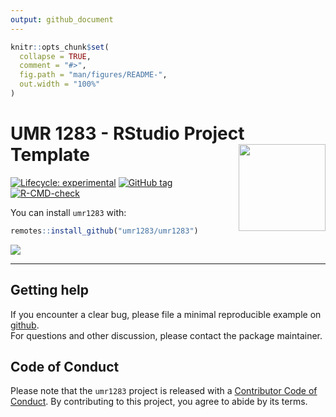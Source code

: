 ```yaml
---
output: github_document
---
```


<!-- README.md is generated from README.Rmd. Please edit that file -->

```r
knitr::opts_chunk$set(
  collapse = TRUE,
  comment = "#>",
  fig.path = "man/figures/README-",
  out.width = "100%"
)
```

# UMR 1283 - RStudio Project Template <a href='https://umr1283.github.io/umr1283'><img src='man/figures/logo.png' align="right" height="139" /></a>


<!-- badges: start -->
[![Lifecycle: experimental](https://img.shields.io/badge/lifecycle-experimental-orange.svg)](https://www.tidyverse.org/lifecycle/#experimental)
[![GitHub tag](https://img.shields.io/github/tag/umr1283/umr1283.svg?label=latest tag&include_prereleases)](https://github.com/umr1283/umr1283)
[![R-CMD-check](https://github.com/umr1283/umr1283/workflows/R-CMD-check/badge.svg)](https://github.com/umr1283/umr1283/actions)
<!-- badges: end -->

You can install `umr1283` with:

``` r
remotes::install_github("umr1283/umr1283")
```

![](man/figures/readme-project.png)

---

## Getting help

If you encounter a clear bug, please file a minimal reproducible example on [github](https://github.com/umr1283/umr1283/issues).  
For questions and other discussion, please contact the package maintainer.

## Code of Conduct

Please note that the `umr1283` project is released with a [Contributor Code of Conduct](https://contributor-covenant.org/version/2/0/CODE_OF_CONDUCT.html). By contributing to this project, you agree to abide by its terms.
